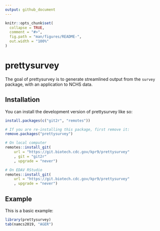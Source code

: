 ```yaml
---
output: github_document
---
```


<!-- README.md is generated from README.Rmd. Please edit that file -->

```r
knitr::opts_chunk$set(
  collapse = TRUE,
  comment = "#>",
  fig.path = "man/figures/README-",
  out.width = "100%"
)
```

# prettysurvey

<!-- badges: start -->
<!-- badges: end -->

The goal of prettysurvey is to generate streamlined output from the `survey` package, with an application to NCHS data.


## Installation

You can install the development version of prettysurvey like so:

``` r
install.packages(c("git2r", "remotes"))

# If you are re-installing this package, first remove it:
remove.packages("prettysurvey")

# On local computer
remotes::install_git(
	url = "https://git.biotech.cdc.gov/kpr9/prettysurvey"
	, git = "git2r"
	, upgrade = "never")

# On EDAV RStudio
remotes::install_git(
	url = "https://git.biotech.cdc.gov/kpr9/prettysurvey"
	, upgrade = "never")

```

## Example

This is a basic example:

```r
library(prettysurvey)
tab(namcs2019, "AGER")
```
